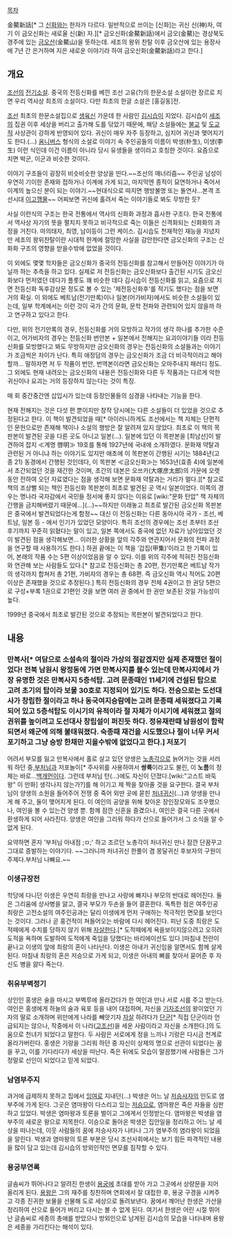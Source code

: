 [[목차]]

金鰲新話[* 그 [[신화]]와는 한자가 다르다. 일반적으로 쓰이는 [신화]는 귀신 신(神)자, 여기 이 금오신화는 새로울 신(新) 자.][* 금오신화(金鰲新話)에서 금오(金鰲)는 경상북도 경주에 있는 [[금오산]](金鰲山)을 뜻하는데. 세조의 왕위 찬탈 이후 금오산에 있는 용장사에 7년 간 은거하며 지은 새로운 이야기라 하여 금오신화(金鰲新話)라고 한다.]
== 개요 ==
[[조선]]의 [[전기소설]]. 중국의 전등신화를 베낀 조선 고유(?)의 한문소설
소설이란 장르로 치면 우리 역사상 최초의 소설이다. 다만 최초의 한글 소설은 [홍길동]전.  

[[조선]] 최초의 한문소설집으로 [[생육신]] 가운데 한 사람인 [[김시습]]이 지었다. 김시습이 [[세조]]의 집권 이후 세상을 버리고 출가해 도를 닦았기 때문에, 해당 소설들에는 [[불교]] 및 [[도교]]적 사상관이 강하게 반영되어 있다. 귀신이 매우 자주 등장하고, 심지어 귀신과 맺어지기도 한다.(...) [[옴니버스]] 형식의 소설로 이야기 속 주인공들의 이름이 박생(朴生), 이생(李生) 이런 식인데 이건 이름이 아니라 당시 유생들을 생이라고 호칭한 것이다. 요즘으로 치면 박군, 이군과 비슷한 것이다.

이야기 구조들이 굉장히 비슷비슷한 양상을 띤다.~~조선의 매너리즘~~ 주인공 남성이 우연히 기이한 존재와 접하거나 이계에 가게 되고, 마지막엔 종적이 묘연하거나 죽어서 이계의 높으신 분이 되는 이야기.~~현대식으로 따지면 행방불명 또는 돌연사...본격 조선시대 [[이고깽]]물~~ 어찌보면 귀신에 홀려서 죽는 이야기들로 봐도 무방한 듯?

사실 이런식의 구조는 한국 전통에서 역사의 신화화 과정과 흡사한 구조다. 한국 전통에서 역사상 자기의 뜻을 펼치지 못하고 비극적으로 죽는 이들은 신격화되는 신화화의 과정을 거친다. 마의태자, 최영, 남이등이 그런 케이스. 김시습도 천재적인 재능을 지녔지만 세조의 왕위찬탈이란 시대적 한계에 절망한 사실을 감안한다면 금오신화의 구조는 신화화 구조의 영향을 받을수밖에 없었을 것이다.

이 외에도 몇몇 학자들은 금오신화가 중국의 전등신화를 참고해서 만들어진 이야기가 아닐까 하는 추측을 하고 있다. 실제로 저 전등신화는 금오신화보다 출간된 시기도 금오신화보다 먼저였던 데다가 플롯도 꽤 비슷한 데다 김시습이 전등신화를 읽고, 요즘으로 치면 전등신화 독후감상문 정도로 볼 수 있는 '제전등신화후'를 적기도 했다는 점을 보면 거의 확실. 이 외에도 베트남(전기만록)이나 일본(어가비자)에서도 비슷한 소설들이 있는데, 일부 학계에서는 이런 것이 국가 간의 문화, 문학 전파와 관련되어 있지 않을까 하고 연구하고 있다고 한다.

다만, 위의 전기만록의 경우, 전등신화를 거의 모방하고 작가의 생각 하나를 추가한 수준이고, 어가비자의 경우는 전등신화 번안본 + 일본에서 전해지는 요괴이야기들 이라 전등신화를 모방했다고 봐도 무방하지만 금오신화의 경우는 전등신화의 소설들과는 이야기가 조금씩은 차이가 난다. 특히 애정담의 경우는 금오신화가 조금 더 비극적이라고 해야 할까... 말하자면 저 두 작품이 번안, 번역본이라면 금오신화는 오마주내지 패러디 정도. 그 외에도 현재 내려오는 금오신화의 내용은 전등신화와 다른 두 작품과는 다르게 악한 귀신이나 요괴는 거의 등장하지 않는다는 것이 특징.

매 회 중간중간엔 삽입시가 있는데 등장인물들의 심경을 나타내는 기능을 한다.

현재 전해지는 것은 다섯 편 뿐이지만 창작 당시에는 다른 소설들이 더 있었을 것으로 추정된다고 한다. 이 책이 발견되었을 때[* 아이러니하게도 조선에서는 책 자체는 단편적인 문헌으로만 존재해 책이나 소설의 행방은 잘 알려져 있지 않았다. 최초로 이 책의 목판본이 발견된 곳을 다른 곳도 아니고 일본(...). 일본에 있던 이 목판본을 [최남선]이 발견하여 잡지 ≪계명 啓明≫ 19호를 통해 1927년에 국내에 소개하였다. 문화재 약탈과 관련된 거 아니냐 하는 이야기도 있지만 애초에 이 목판본이 간행된 시기는 1884년(고종 21) 동경에서 간행된 것인데다, 이 목판본 ≪금오신화≫는 1653년(효종 4)에 일본에서 초간되었던 것을 재간한 것이며, 초간의 대본은 오쓰카(大塚彦太郎)의 가문에 오랫동안 전하여 오던 자료였다는 점을 생각해 보면 문화재 약탈과는 거리가 멀다.][* 참고로 책의 조상뻘 되는 책인 전등신화 목판본이 최초로 발견된 곳 역시 일본이었다. 이쪽의 경우는 명나라 국자감에서 국민들 정서에 좋지 않다는 이유로 [wiki:"문화 탄압" 책 자체의 간행을 금지해버렸기 때문에...](...)~~하지만 이래놓고 최초로 발간된 금오신화 목판본은 중국에서 발견되었다는게 함정~~ 대신 이 전등신화는 다른 동아시아 국가 - 조선, 베트남, 일본 등 - 에서 인기가 있었던 모양이다. 특히 조선의 경우에는 조선 초부터 조선 후기까지 꾸준히 읽혔다는 말이 있고, 일본 쪽에서도 중국에 없던 자료가 남아있었던 것이 발견된 점을 생각해보면... 이러한 상황을 앞의 각주와 연관지어서 문화의 전파 과정을 연구할 때 사용하기도 한다.] 하권 끝에는 이 책을 ‘갑집(甲集)’이라고 한 기록이 있어, 본래의 작품 수는 5편 이상이었음을 알 수 있다. 이를 위의 각주에 적혀진 전등신화와 연관해 보는 사람들도 있다.[* 참고로 전등신화는 총 20편, 전기만록은 베트남 작가의 생각까지 합쳐저 총 21편, 가비자의 경우는 총 68편. 즉 금오신화 역시 적어도 20편 이상은 존재했을 것으로 추정된다.] 특히 전등신화의 경우 전체 4권이고 한 권당 5편으로 구성+부록 1권으로 21편인 것을 보면 여러 권 중에서 한 권만 보존된 것일 가능성이 높다.

1999년 중국에서 최초로 발간된 것으로 추정되는 목판본이 발견되었다고 한다.

== 내용 ==
=== 만복사[* 여담으로 소설속의 절이라 가상의 절같겠지만 '''실제 존재했던 절이었다!''' 전북 남원시 왕정동에 가면 만복사지를 볼수 있는데 만복사지에서 가장 유명한 것은 만복사지 5층석탑. 고려 문종때인 11세기에 건설된 탑으로 고려 초기의 탑이라 보물 30호로 지정되어 있기도 하다. 전승으로는 도선대사가 창립한 절이라고 하나 동국여지승람에는 고려 문종때 세워졌다고 기록되어 있고 5층석탑도 이시기의 유적이라 절 자체가 이시기에 세워졌고 절의 권위를 높이려고 도선대사 창립설이 퍼진듯 하다. 정유재란때 남원성이 함락되면서 왜군에 의해 불태워졌다. 숙종때 재건을 시도했으나 절이 너무 커서 포기하고 그냥 승방 한채만 지을수밖에 없었다고 한다.] 저포기 ===
어려서 부모를 잃고 만복사에서 홀로 살고 있던 양생은 [[노총각]]으로 늙어가는 것을 서러워 하던 중,[[부처]]님과 저포놀이[* 주사위를 사용하여서 '''쌍륙'''이라고도 불린, 이 '''노름'''의 정체는 바로...[[백개먼]]이다. 그런데 부처님 턴(...)에도 자신이 던졌다.[wiki:"고스트 바둑왕" 이 만화] 생각나지 않는가?]를 해 이기고 제 짝을 찾아줄 것을 요구한다. 결국 부처님이 양생의 소원을 들어주어 전쟁 중 죽어 외딴 곳에 묻힌 [[처녀귀신]](...)과 양생을 만나게 해 주고, 둘이 맺어지게 된다. 이 여인의 공양을 위해 찾아온 장인장모와도 조우했으나, 여인을 볼 수 있는건 양생 뿐. 함께 잠깐 신혼을 즐겼으나, 여인은 결국 다른 곳에서 환생하게 되어 사라진다. 양생은 여인을 그리워 하다가 산으로 들어가서 그 소식을 알 수 없게 된다.

요약하면 혼자 '부처님 아내점 ;ㅁ;' 하고 조르던 노총각이 처녀귀신 만나 잠깐 단꿈꾸고 그대로 증발하는 이야기다. ~~그러니까 처녀귀신 한풀이 겸 몽달귀신 후보자의 구원이 주제다.부처님 나빠요.~~

=== 이생규장전 ===
학당에 다니던 이생은 우연히 최랑을 만나고 사랑에 빠지나 부모의 반대로 헤어진다. 둘은 그리움에 상사병을 앓고, 결국 부모가 두손을 들어 결혼한다. 독특한 점은 여주인공 최랑은 고전소설의 여주인공과는 달리 이생에게 먼저 구애하는 적극적인 면모를 보인다는 것이다. 그러나 곧 홍건적이 쳐들어오는 바람에 다시 헤어진다. 피난 도중 최랑은 도적떼에게 수치를 당하지 않기 위해 [[자살]]한다.[* 도적떼에게 욕을보이지않으려고 오히려 도적을 욕하며 도발하여 도적에게 죽임을 당했다는 바리에이션도 있다.]마침내 전란이 끝나고 이생의 앞에 최랑의 혼이 나타난다. 이생은 아내가 귀신임을 알면서도 함께 살게 된다. 마침내 최랑의 혼은 저승으로 가게 되고, 이생은 아내의 뼈를 찾아서 묻어준 후 자신도 병을 앓다 죽는다.

=== 취유부벽정기 ===
상인인 홍생은 술을 마시고 부벽루에 올라갔다가 한 여인과 만나 서로 시를 주고 받는다. 여인은 홍생에게 하늘의 술과 육포 등을 내어 대접하며, 자신을 [[기자조선]]의 왕이었던 기자의 딸로 소개하며 위만에게 나라를 빼앗기자 [[자살]] 하려다가 [[단군]][* 직접 단군이라 언급되지는 않으나, 작중에서 이 나라([[고조선]])을 세운 사람이라고 자신을 소개한다.]의 도움으로 천녀가 되었다고 말한다. 두 사람은 서로에게 정을 느끼나 기랑은 다시금 천계로 올라가버린다. 홍생은 기랑을 그리워 하던 중 자신이 상제의 명으로 선관이 되었다는 꿈을 꾸고, 이를 기다리다가 세상을 떠난다. 죽은 뒤에도 모습이 말끔했기에 사람들은 그가 정말로 선인이 되었다고 믿게 되었다.

=== 남염부주지 ===
과거에 급제하지 못하고 집에서 [[잉여]]로 지내던(...) 박생은 어느 날 [[저승사자]]의 인도로 염부주에 가게 된다. 그곳은 염마왕이 다스리고 있는 [[저승]]으로, 염마왕은 죽은 자들을 심판하고 있었다. 박생은 염마왕과 토론을 벌이고 그에게서 인정받는다. 염마왕은 박생을 염부주의 새로운 왕으로 지목한다. 이승으로 돌아온 박생은 집안일을 정리하고 어느 날 세상을 떠나는데, 이웃 사람들의 꿈에 저승사자가 나타나 그가 염부주의 염라왕이 되었음을 알린다. 박생과 염마왕의 토론 부분은 당시 조선사회에서는 보기 힘든 파격적인 내용을 많이 담고 있는데 김시습의 방외인적인 면모를 짐작할 수 있다.

=== 용궁부연록 ===
글솜씨가 뛰어나다고 알려진 한생이 [[용궁]]에 초대를 받아 가고 그곳에서 상량문을 지어 올리게 된다. [[용왕]]은 그의 재주를 칭찬하며 연회에서 잘 대접한 후, 용궁 구경을 시켜주고 각종 진귀한 보물을 선물해 도로 세상으로 돌려보낸다. 꿈에서 깨어난 한생은 가산을 정리하여 산으로 들어가 버리고 다시는 볼 수 없게 된다. 여기서 한생은 어린 시절 뛰어난 글솜씨로 세종의 총애를 받았으나 방외인으로 남게된 김시습의 모습을 나타내며 용왕은 세종을 가리킨다는 해석이 있다.
